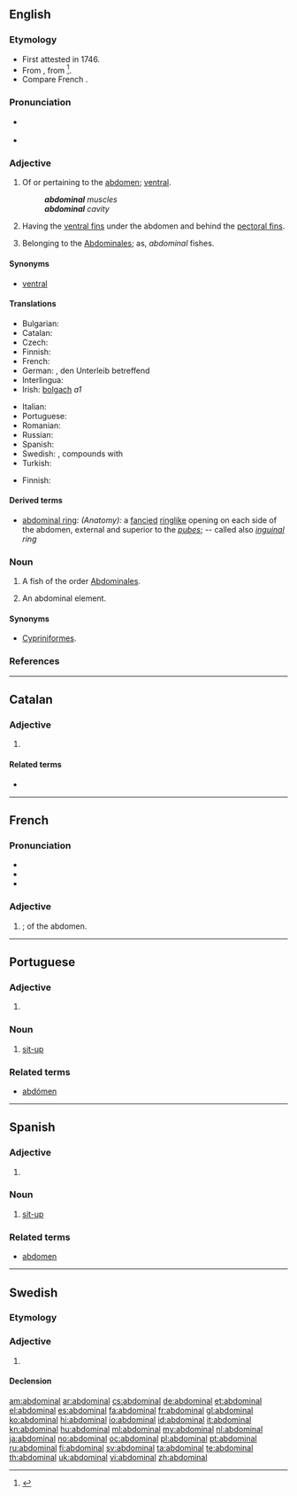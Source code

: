 ==English==

===Etymology===
* First attested in 1746.
* From {{etyl|NL.}} {{term|abdominalis|lang=la}}, from {{etyl|la}} {{term|abdomen|abdōmen|lang=la}}<ref>{{reference-book | last = Dobbie | first = Elliott K. | coauthors = Dunmore, C. William, et al. | editor = Barnhart, Robert K.| title = Chambers Dictionary of Etymology | origyear = 1998 | year = 2004 | publisher = Chambers Harrap Publishers Ltd | location = Edinburgh, Scotland | isbn =0550142304 | pages = 2}}</ref>.
* Compare French {{term|abdominal|lang=fr}}.

===Pronunciation===
* {{a|US}} {{IPA|/æbˈdɑm.ə.nl̩/|/əbˈdɑm.ə.nl̩/}}
* {{audio|en-us-abdominal.ogg|Audio (US)}}

===Adjective===
{{en-adj|-}}

# Of or pertaining to the [[abdomen]]; [[ventral]].
#: '''''abdominal''' muscles''
#: '''''abdominal''' cavity''
# {{context|Icthyology}} Having the [[ventral fin]]s under the abdomen and behind the [[pectoral fin]]s.
# {{context|zoology|obsolete}} Belonging to the [[abdominales|Abdominales]]; as, ''abdominal'' fishes.

====Synonyms====
* {{sense|of or pertaining to the abdomen}} [[ventral]]

====Translations====
{{trans-top|of or pertaining to the abdomen}}
* Bulgarian: {{t+|bg|коремен}}
* Catalan: {{t-|ca|abdominal}}
* Czech: {{t+|cs|břišní}}
* Finnish: {{t+|fi|vatsa|alt=vatsa-}} {{qualifier|in compounds}}
* French: {{t+|fr|abdominal}}
* German: {{t+|de|abdominal}}, den Unterleib betreffend
* Interlingua: {{t-|ia|abdominal}}
* Irish: [[bolgach]] ''a1''
{{trans-mid}}
* Italian: {{t+|it|addominale}}
* Portuguese: {{t+|pt|abdominal}}
* Romanian: {{t-|ro|abdominal|m|n}}
* Russian: {{t+|ru|брюшной}}
* Spanish: {{t+|es|abdominal}}
* Swedish: {{t+|sv|abdominal}}, compounds with {{t+|sv|mage|c}}
* Turkish: {{t-|tr|karın ile ilgili}}
{{trans-bottom}}

{{trans-top|having abdominal fins}}
* Finnish: {{t-|fi|vatsaevällinen}}
{{trans-mid}}
{{trans-bottom}}

====Derived terms====
* [[abdominal ring]]: ''(Anatomy):'' a [[fancied]] [[ringlike]] opening on each side of the abdomen, external and superior to the ''[[pubes]]''; -- called also ''[[inguinal]] ring''

===Noun===
{{en-noun}}

# {{zoology|obsolete}} A fish of the order [[abdominales|Abdominales]].
# {{context|usually|_|plural}} An abdominal element.

====Synonyms====
* {{sense|fish}} [[Cypriniformes]].

===References===
<references/>
----

==Catalan==

===Adjective===
{{ca-adj|type=mf}}

# {{l|en|abdominal}}

====Related terms====
* {{l|ca|abdomen}}

----

==French==

===Pronunciation===
* {{IPA|/ab.dɔ.mi.nal/|lang=fr}}
* {{audio|Fr-abdominal.ogg|Audio}}
* {{homophones|abdominale|abdominales|lang=fr}}

===Adjective===
{{fr-adj|mp=abdominaux}}

# {{l|en|abdominal}}; of the abdomen.

----

==Portuguese==

===Adjective===
{{pt-adj|abdomina|l|comp=no}}

# {{l|en|abdominal}}

===Noun===
{{pt-noun|m|pl=abdominais}}

# [[sit-up]]

===Related terms===
* [[abdómen]]

----

==Spanish==

===Adjective===
{{es-adj|pl=abdominales}}

# {{l|en|abdominal}}

===Noun===
{{es-noun|m|pl=abdominales}}

# [[sit-up]]

===Related terms===
* [[abdomen]]

----

==Swedish==

===Etymology===
{{suffix|abdomen|al|lang=sv}}

===Adjective===
{{sv-adj|-}}

# {{l|en|abdominal}}

====Declension====
{{sv-adj-abs}}

[[am:abdominal]]
[[ar:abdominal]]
[[cs:abdominal]]
[[de:abdominal]]
[[et:abdominal]]
[[el:abdominal]]
[[es:abdominal]]
[[fa:abdominal]]
[[fr:abdominal]]
[[gl:abdominal]]
[[ko:abdominal]]
[[hi:abdominal]]
[[io:abdominal]]
[[id:abdominal]]
[[it:abdominal]]
[[kn:abdominal]]
[[hu:abdominal]]
[[ml:abdominal]]
[[my:abdominal]]
[[nl:abdominal]]
[[ja:abdominal]]
[[no:abdominal]]
[[oc:abdominal]]
[[pl:abdominal]]
[[pt:abdominal]]
[[ru:abdominal]]
[[fi:abdominal]]
[[sv:abdominal]]
[[ta:abdominal]]
[[te:abdominal]]
[[th:abdominal]]
[[uk:abdominal]]
[[vi:abdominal]]
[[zh:abdominal]]